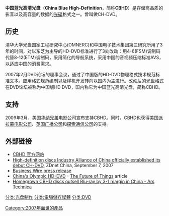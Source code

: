{{多個問題|
{{expand|time=2011-12-10T14:09:57+00:00}}
{{Expand language|en}}
{{update|time=2011-12-10T14:09:57+00:00}}
}}
{{noteTA
|G1=IT
}}
{{Infobox media
| name = 中国蓝光高清光盘
| logo = 
| image = 
| caption =
| type = 高品質媒體儲存光碟
| encoding = 
| capacity = 15GB（单层）、30GB（双层）
| read = 
| write =
| standard =
| owner = [[清华大学|清华大学]]光盘国家工程研究中心
| use = 資料儲存<br />高畫質影像
}}

'''中国蓝光高清光盘'''（'''China Blue High-Definition'''，简称'''CBHD'''）是存储高品质的影音以及高容量的数据的[[光碟|光碟]]格式之一。曾叫做CH-DVD。

==历史==
清华大学光盘国家工程研究中心(OMNERC)和中国电子技术集团第三研究所用了3年的时间，对以东芝为主导的HD-DVD标准进行了3处改动：用4-6(FSM)调制码代替8-12(ETM)调制码，采用简化的导航系统，采用中国的音视频压缩标准AVS，以适应中国的消费需求。

2007年2月DVD论坛的理事会议，通过了中国版的HD-DVD物理格式技术规范标准文本。应用格式规范编制以及样机开发转向以国内为主进行。改动后的光盘格式在DVD论坛被称为中国版HD DVD，国内称它为中国蓝光高清光盘，简称CBHD。

==支持==
2009年3月，美国[[华纳兄弟|华纳兄弟]]电影公司宣布支持CBHD。同时，CBHD也获得美国[[派拉蒙电影公司|派拉蒙电影公司]]、[[英国广播公司|英国广播公司]]和[[探索通信公司|探索通信公司]]的支持。

==外部链接==
* [https://archive.is/20130424160119/http://www.chinahda.org.cn/index.html CBHD 官方网站]
* [http://stor-age.zdnet.com.cn/stor-age/2007/0907/495410.shtml  High-definition discs Industry Alliance of China officially established its debut CH-DVD]{{Wayback|url=http://stor-age.zdnet.com.cn/stor-age/2007/0907/495410.shtml |date=20110707022919 }}, ZDnet China,  September 7, 2007
* [https://web.archive.org/web/20070912135101/http://home.businesswire.com/portal/site/google/index.jsp?ndmViewId=news_view&newsId=20070906006388&newsLang=en  Business Wire press release]
* [https://web.archive.org/web/20080914010421/http://thefutureofthings.com/news/1283/chinas-olympic-hd-dvd.html China's Olympic HD-DVD] - [[The_Future_of_Things|The Future of Things]] article
* [http://arstechnica.com/business/news/2009/08/homegrown-cbhd-discs-outsell-blu-ray-by-3-1-margin-in-china.ars Homegrown CBHD discs outsell Blu-ray by 3-1 margin in China - Ars Technica]{{Wayback|url=http://arstechnica.com/business/news/2009/08/homegrown-cbhd-discs-outsell-blu-ray-by-3-1-margin-in-china.ars |date=20110607085027 }}

{{视频储存格式}}

{{高清晰度}}
[[分类:光盘制作|分类:光盘制作]]
[[分类:電腦儲存媒體|分类:電腦儲存媒體]]
[[分类:DVD|分类:DVD]]
[[Category:2007年面世的產品|Category:2007年面世的產品]]